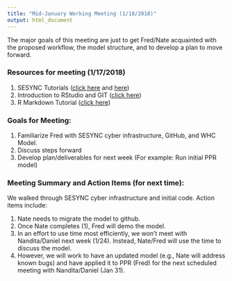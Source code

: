 ```yaml
---
title: "Mid-January Working Meeting (1/18/2018)"
output: html_document 
---
```


The major goals of this meeting are just to get Fred/Nate acquainted with the proposed workflow, the model structure, and to develop a plan to move forward. 

### Resources for meeting (1/17/2018)
1. SESYNC Tutorials ([click here](http://cyberhelp.sesync.org/basic-R-lesson/2017/07/18/#/slides/plot) and [here](http://cyberhelp.sesync.org/basic-R-lesson/2017/07/18/#/slides/plot))
2. Introduction to RStudio and GIT ([click here](http://r-pkgs.had.co.nz/git.html))
3. R Markdown Tutorial ([click here](http://r-pkgs.had.co.nz/git.html))

### Goals for Meeting:
1. Familiarize Fred with SESYNC cyber infrastructure, GitHub, and WHC Model.
2. Discuss steps forward
3. Develop plan/deliverables for next week  (For example: Run initial PPR model)

### Meeting Summary and Action Items (for next time):
We walked through SESYNC cyber infrastructure and initial code.  Action items include:

1. Nate needs to migrate the model to github. 
2. Once Nate completes (1), Fred will demo the model. 
3. In an effort to use time most efficiently, we won’t meet with Nandita/Daniel next week (1/24). Instead, Nate/Fred will use the time to discuss the model. 
4. However, we will work to have an updated model (e.g., Nate will address known bugs) and have applied it to PPR (Fred) for the next scheduled meeting with Nandita/Daniel (Jan 31).  
